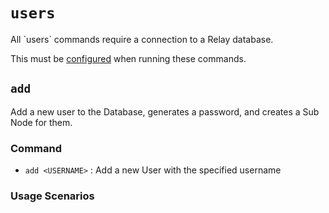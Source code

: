 
# `users`

<Callout>
All `users` commands require a connection to a Relay database.

This must be [configured](/relay/config#database) when running these commands.
</Callout>

## `add`

Add a new user to the Database, generates a password, and creates a Sub Node for them.

### Command

- `add <USERNAME>` : Add a new User with the specified username

### Usage Scenarios

